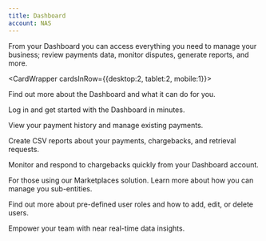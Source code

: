 ```yaml
---
title: Dashboard
account: NAS
---
```


From your Dashboard you can access everything you need to manage your business; review payments data, monitor disputes, generate reports, and more.

<CardWrapper cardsInRow={{desktop:2, tablet:2, mobile:1}}>
<Card href='/dashboard/the-dashboard-at-a-glance' title='The Dashboard at a glance'>

Find out more about the Dashboard and what it can do for you.

</Card>
<Card href='/dashboard/get-started' title='Get started'>

Log in and get started with the Dashboard in minutes.

</Card>
<Card href='/dashboard/track-and-manage-payments' title='Track and manage payments'>

View your payment history and manage existing payments.

</Card>
<Card href='/dashboard/generate-reports' title='Generate reports'>

Create CSV reports about your payments, chargebacks, and retrieval requests.

</Card>
<Card href='/dashboard/manage-disputes' title='Manage disputes'>

Monitor and respond to chargebacks quickly from your Dashboard account.

</Card>
<Card href='/dashboard/view-sub-enitities' title='View your sub-entities'>

For those using our Marketplaces solution. Learn more about how you can manage you sub-entities.

</Card>
<Card href='/dashboard/user-roles-and-management' title='User roles and management'>

Find out more about pre-defined user roles and how to add, edit, or delete users.

</Card>
<Card href='/dashboard/analytics' title='Analytics'>

Empower your team with near real-time data insights.

</Card>
</CardWrapper>